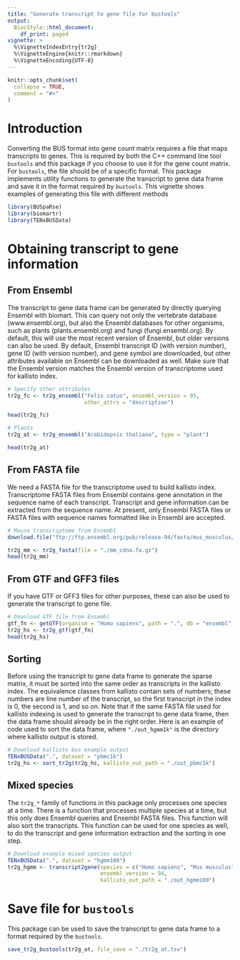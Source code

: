```yaml
---
title: "Generate transcript to gene file for bustools"
output: 
  BiocStyle::html_document:
    df_print: paged
vignette: >
  %\VignetteIndexEntry{tr2g}
  %\VignetteEngine{knitr::rmarkdown}
  %\VignetteEncoding{UTF-8}
---
```


```r
knitr::opts_chunk$set(
  collapse = TRUE,
  comment = "#>"
)
```

# Introduction

Converting the BUS format into gene count matrix requires a file that maps transcripts to genes. This is required by both the C++ command line tool `bustools` and this package if you choose to use it for the gene count matrix. For `bustools`, the file should be of a specific format. This package implements utility functions to generate the transcript to gene data frame and save it in the format required by `bustools`. This vignette shows examples of generating this file with different methods

```r
library(BUSpaRse)
library(biomartr)
library(TENxBUSData)
```

# Obtaining transcript to gene information
## From Ensembl
The transcript to gene data frame can be generated by directly querying Ensembl with biomart. This can query not only the vertebrate database (www.ensembl.org), but also the Ensembl databases for other organisms, such as plants (plants.ensembl.org) and fungi (fungi.ensembl.org). By default, this will use the most recent version of Ensembl, but older versions can also be used. By default, Ensembl transcript ID (with version number), gene ID (with version number), and gene symbol are downloaded, but other attributes available on Ensembl can be downloaded as well. Make sure that the Ensembl version matches the Ensembl version of transcriptome used for kallisto index.
```r
# Specify other attributes
tr2g_fc <- tr2g_ensembl("Felis catus", ensembl_version = 95, 
                        other_attrs = "description")
```

```r
head(tr2g_fc)
```

```r
# Plants
tr2g_at <- tr2g_ensembl("Arabidopsis thaliana", type = "plant")
```

```r
head(tr2g_at)
```

## From FASTA file
We need a FASTA file for the transcriptome used to build kallisto index. Transcriptome FASTA files from Ensembl contains gene annotation in the sequence name of each transcript. Transcript and gene information can be extracted from the sequence name. At present, only Ensembl FASTA files or FASTA files with sequence names formatted like in Ensembl are accepted.
```r
# Mouse transcriptome from Ensembl
download.file("ftp://ftp.ensembl.org/pub/release-94/fasta/mus_musculus/cdna/Mus_musculus.GRCm38.cdna.all.fa.gz", "./mm_cdna.fa.gz", quiet = TRUE)
```

```r
tr2g_mm <- tr2g_fasta(file = "./mm_cdna.fa.gz")
head(tr2g_mm)
```

## From GTF and GFF3 files
If you have GTF or GFF3 files for other purposes, these can also be used to generate the transcript to gene file.
```r
# Download GTF file from Ensembl
gtf_fn <- getGTF(organism = "Homo sapiens", path = ".", db = "ensembl")
tr2g_hs <- tr2g_gtf(gtf_fn)
head(tr2g_hs)
```

## Sorting
Before using the transcript to gene data frame to generate the sparse matrix, it must be sorted into the same order as transcripts in the kallisto index. The equivalence classes from kallisto contain sets of numbers; these numbers are line number of the transcript, so the first transcript in the index is 0, the second is 1, and so on. Note that if the same FASTA file used for kallisto indexing is used to generate the transcript to gene data frame, then the data frame should already be in the right order. Here is an example of code used to sort the data frame, where `"./out_hgmm1k"` is the directory where kallisto output is stored.

```r
# Download kallisto bus example output
TENxBUSData(".", dataset = "pbmc1k")
tr2g_hs <- sort_tr2g(tr2g_hs, kallisto_out_path = "./out_pbmc1k")
```

## Mixed species
The `tr2g_*` family of functions in this package only processes one species at a time. There is a function that processes multiple species at a time, but this only does Ensembl queries and Ensembl FASTA files. This function will also sort the transcripts. This function can be used for one species as well, to do the transcript and gene information extraction and the sorting in one step.
```r
# Download example mixed species output
TENxBUSData(".", dataset = "hgmm100")
tr2g_hgmm <- transcript2gene(species = c("Homo sapiens", "Mus musculus"),
                             ensembl_version = 94,
                             kallisto_out_path = "./out_hgmm100")
```

# Save file for `bustools`
This package can be used to save the transcript to gene data frame to a format required by the `bustools`.
```r
save_tr2g_bustools(tr2g_at, file_save = "./tr2g_at.tsv")
```
